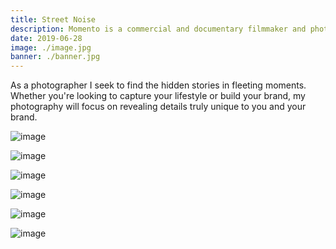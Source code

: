 ```yaml
---
title: Street Noise
description: Momento is a commercial and documentary filmmaker and photographer in the DMV. Currently the Content Manager at United Way of the National Capital Area, Sean films, photographs and writes the impact stories for the organization.
date: 2019-06-28
image: ./image.jpg
banner: ./banner.jpg
---
```


As a photographer I seek to find the hidden stories in fleeting moments. Whether you're looking to capture your lifestyle or build your brand, my photography will focus on revealing details truly unique to you and your brand.

<Row>
<Col>

![image](./b1.jpg)

</Col>
<Col>

![image](./b2.jpg)

</Col>
</Row>

<Row>
<Col>

![image](./w1.jpg)

</Col>
</Row>

<Row>
<Col>

![image](./l1.jpg)

</Col>
<Col>

![image](./l2.jpg)

</Col>

<Col>

![image](./l3.jpg)

</Col>
</Row>